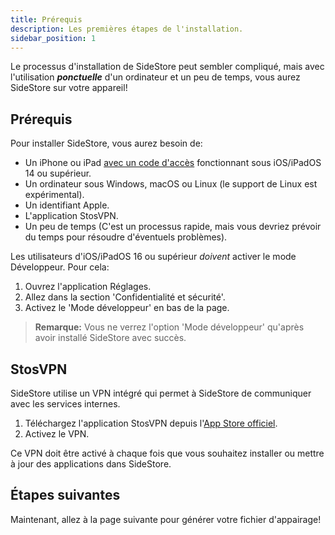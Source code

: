 ```yaml
---
title: Prérequis
description: Les premières étapes de l'installation.
sidebar_position: 1
---
```


Le processus d'installation de SideStore peut sembler compliqué, mais avec l'utilisation ***ponctuelle*** d'un ordinateur et un peu de temps, vous aurez SideStore sur votre appareil!

## Prérequis

Pour installer SideStore, vous aurez besoin de:
- Un iPhone ou iPad [avec un code d'accès](https://support.apple.com/fr-fr/119586) fonctionnant sous iOS/iPadOS 14 ou supérieur.
- Un ordinateur sous Windows, macOS ou Linux (le support de Linux est expérimental).
- Un identifiant Apple.
- L'application StosVPN.
- Un peu de temps (C'est un processus rapide, mais vous devriez prévoir du temps pour résoudre d'éventuels problèmes).

Les utilisateurs d'iOS/iPadOS 16 ou supérieur *doivent* activer le mode Développeur. Pour cela:
1. Ouvrez l'application Réglages.
2. Allez dans la section 'Confidentialité et sécurité'.
3. Activez le 'Mode développeur' en bas de la page.

> **Remarque:** Vous ne verrez l'option 'Mode développeur' qu'après avoir installé SideStore avec succès.

## StosVPN

SideStore utilise un VPN intégré qui permet à SideStore de communiquer avec les services internes.

1. Téléchargez l'application StosVPN depuis l'[App Store officiel](https://apps.apple.com/us/app/stosvpn/id6744003051).
2. Activez le VPN.

Ce VPN doit être activé à chaque fois que vous souhaitez installer ou mettre à jour des applications dans SideStore.

## Étapes suivantes

Maintenant, allez à la page suivante pour générer votre fichier d'appairage!